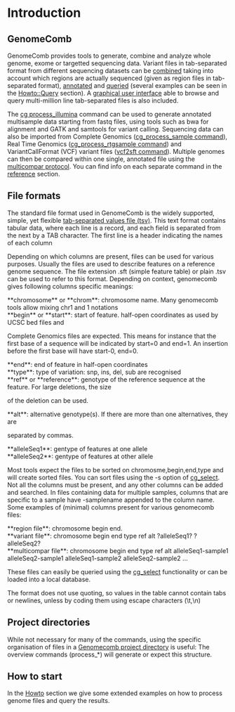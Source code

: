 = Introduction =

== GenomeComb ==
GenomeComb provides tools to generate, combine and analyze whole genome,
exome or targetted sequencing data. Variant files in tab-separated format
from different sequencing datasets can be [[cg_multicompar|combined]]
taking into account which regions are actually sequenced (given as region
files in tab-separated format), [[cg_annotate|annotated]] and
[[cg_select|queried]] (several
examples can be seen in the [[howto_query|Howto::Query]] section).
A [[cg_viz|graphical user interface]] able to browse and query multi-million
line tab-separated files is also included.

The [[cg_process_illumina|cg process_illumina]] command can be
used to generate annotated multisample data starting from fastq files,
using tools such as bwa for alignment and GATK and samtools for variant calling.
Sequencing data can also be imported from Complete Genomics
([[cg_process_sample|cg_process_sample command]]), Real Time Genomics
([[cg_process_rtgsample|cg_process_rtgsample command]]) and
VariantCallFormat (VCF) variant files ([[cg_vcf2sft|vcf2sft command]]).
Multiple genomes can then be compared within one single, annotated file using
the  [[howto_multicompar|multicompar protocol]].
You can find info on each separate command in the [[reference]] section.

== File formats ==

The standard file format used in GenomeComb is the widely supported,
simple, yet flexible [[format_tsv|tab-separated values file (tsv)]]. This
text format contains tabular data, where each line is a record, and each
field is separated from the next by a TAB character. The first line is a
header indicating the names of each column

Depending on which columns are present, files can be used for various
purposes. Usually the files are used to describe features on a reference
genome sequence. The file extension .sft (simple feature table) or plain
.tsv can be used to refer to this format. Depending on context, genomecomb
gives following columns specific meanings:

; **chromosome** or **chrom**: chromosome name. Many genomecomb tools allow mixing chr1 and 1 notations
; **begin** or **start**: start of feature. half-open coordinates as used by UCSC bed files and
Complete Genomics files are expected. This means for instance that the first base of a sequence will
be indicated by start=0 and end=1. An insertion before the first base will have start-0, end=0.
; **end**: end of feature in half-open coordinates
; **type**: type of variation: snp, ins, del, sub are recognised
; **ref** or **reference**: genotype of the reference sequence at the feature. For large deletions, the size 
of the deletion can be used.
; **alt**: alternative genotype(s). If there are more than one alternatives, they are 
separated by commas.
; **alleleSeq1**: gentype of features at one allele
; **alleleSeq2**: gentype of features at other allele

Most tools expect the files to be sorted on chromosme,begin,end,type and will create sorted files.
You can sort files using the -s option of [[cg_select]].
Not all the columns must be present, and any other columns can be added and searched. In 
files containing data for multiple samples, columns that are specific to a sample have -samplename 
appended to the column name. Some examples of (minimal) columns present for various genomecomb files:

; **region file**: chromosome begin end.
; **variant file**: chromosome begin end type ref alt ?alleleSeq1? ?alleleSeq2?
; **multicompar file**: chromosome begin end type ref alt alleleSeq1-sample1 alleleSeq2-sample1 alleleSeq1-sample2 alleleSeq2-sample2 ...

These files can easily be queried using the [[cg_select]] functionality or can
be loaded into a local database.

The format does not use quoting, so values in the table cannot contain tabs or newlines,
unless by coding them using escape characters (\t,\n)

== Project directories ==
While not necessary for many of the commands, using the specific organisation of files in
a [[format_project|Genomecomb project directory]] is useful: The overview
commands (process_*) will generate or expect this structure.

== How to start ==

In the [[howto|Howto]] section we give some extended examples on how to
process genome files and query the results.
